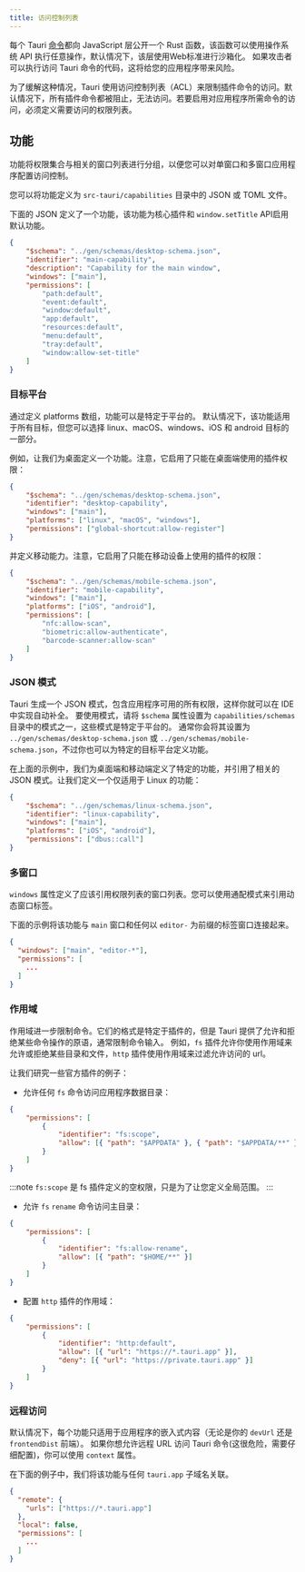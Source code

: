 ```yaml
---
title: 访问控制列表
---
```


每个 Tauri [命令](/features/commands)都向 JavaScript 层公开一个 Rust 函数，该函数可以使用操作系统 API 执行任意操作，默认情况下，该层使用Web标准进行沙箱化。
如果攻击者可以执行访问 Tauri 命令的代码，这将给您的应用程序带来风险。

为了缓解这种情况，Tauri 使用访问控制列表（ACL）来限制插件命令的访问。默认情况下，所有插件命令都被阻止，无法访问。若要启用对应用程序所需命令的访问，必须定义需要访问的权限列表。

## 功能

功能将权限集合与相关的窗口列表进行分组，以便您可以对单窗口和多窗口应用程序配置访问控制。

您可以将功能定义为 `src-tauri/capabilities` 目录中的 JSON 或 TOML 文件。

下面的 JSON 定义了一个功能，该功能为核心插件和 `window.setTitle` API启用默认功能。

```json title="src-tauri/capabilities/main.json
{
	"$schema": "../gen/schemas/desktop-schema.json",
	"identifier": "main-capability",
	"description": "Capability for the main window",
	"windows": ["main"],
	"permissions": [
		"path:default",
		"event:default",
		"window:default",
		"app:default",
		"resources:default",
		"menu:default",
		"tray:default",
		"window:allow-set-title"
	]
}
```

### 目标平台

通过定义 platforms 数组，功能可以是特定于平台的。
默认情况下，该功能适用于所有目标，但您可以选择 linux、macOS、windows、iOS 和 android 目标的一部分。

例如，让我们为桌面定义一个功能。注意，它启用了只能在桌面端使用的插件权限：

```json title="src-tauri/capabilities/desktop.json
{
	"$schema": "../gen/schemas/desktop-schema.json",
	"identifier": "desktop-capability",
	"windows": ["main"],
	"platforms": ["linux", "macOS", "windows"],
	"permissions": ["global-shortcut:allow-register"]
}
```

并定义移动能力。注意，它启用了只能在移动设备上使用的插件的权限：

```json title="src-tauri/capabilities/mobile.json
{
	"$schema": "../gen/schemas/mobile-schema.json",
	"identifier": "mobile-capability",
	"windows": ["main"],
	"platforms": ["iOS", "android"],
	"permissions": [
		"nfc:allow-scan",
		"biometric:allow-authenticate",
		"barcode-scanner:allow-scan"
	]
}
```

### JSON 模式

Tauri 生成一个 JSON 模式，包含应用程序可用的所有权限，这样你就可以在 IDE 中实现自动补全。
要使用模式，请将 `$schema` 属性设置为 `capabilities/schemas` 目录中的模式之一，这些模式是特定于平台的。
通常你会将其设置为 `../gen/schemas/desktop-schema.json` 或 `../gen/schemas/mobile-schema.json`，不过你也可以为特定的目标平台定义功能。

在上面的示例中，我们为桌面端和移动端定义了特定的功能，并引用了相关的 JSON 模式。让我们定义一个仅适用于 Linux 的功能：

```json title="src-tauri/capabilities/linux.json
{
	"$schema": "../gen/schemas/linux-schema.json",
	"identifier": "linux-capability",
	"windows": ["main"],
	"platforms": ["iOS", "android"],
	"permissions": ["dbus::call"]
}
```

### 多窗口

`windows` 属性定义了应该引用权限列表的窗口列表。您可以使用通配模式来引用动态窗口标签。

下面的示例将该功能与 `main` 窗口和任何以 `editor-` 为前缀的标签窗口连接起来。

```json title="src-tauri/capabilities/mobile.json
{
  "windows": ["main", "editor-*"],
  "permissions": [
    ...
  ]
}
```

### 作用域

作用域进一步限制命令。它们的格式是特定于插件的，但是 Tauri 提供了允许和拒绝某些命令操作的原语，通常限制命令输入。
例如，`fs` 插件允许你使用作用域来允许或拒绝某些目录和文件，`http` 插件使用作用域来过滤允许访问的 url。

让我们研究一些官方插件的例子：

- 允许任何 `fs` 命令访问应用程序数据目录：

```json title="src-tauri/capabilities/base.json
{
	"permissions": [
		{
			"identifier": "fs:scope",
			"allow": [{ "path": "$APPDATA" }, { "path": "$APPDATA/**" }]
		}
	]
}
```

:::note
`fs:scope` 是 fs 插件定义的空权限，只是为了让您定义全局范围。
:::

- 允许 `fs` `rename` 命令访问主目录：

```json title="src-tauri/capabilities/base.json
{
	"permissions": [
		{
			"identifier": "fs:allow-rename",
			"allow": [{ "path": "$HOME/**" }]
		}
	]
}
```

- 配置 `http` 插件的作用域：

```json title="src-tauri/capabilities/base.json
{
	"permissions": [
		{
			"identifier": "http:default",
			"allow": [{ "url": "https://*.tauri.app" }],
			"deny": [{ "url": "https://private.tauri.app" }]
		}
	]
}
```

### 远程访问

默认情况下，每个功能只适用于应用程序的嵌入式内容（无论是你的 `devUrl` 还是 `frontendDist` 前端）。
如果你想允许远程 URL 访问 Tauri 命令(这很危险，需要仔细配置)，你可以使用 `context` 属性。

在下面的例子中，我们将该功能与任何 `tauri.app` 子域名关联。

```json title="src-tauri/capabilities/remote.json
{
  "remote": {
    "urls": ["https://*.tauri.app"]
  },
  "local": false,
  "permissions": [
    ...
  ]
}
```
